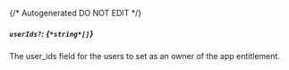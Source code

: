 {/* Autogenerated DO NOT EDIT  */}
##### `userIds?`: *{`*string*[]`}*
The user_ids field for the users to set as an owner of the app entitlement.



